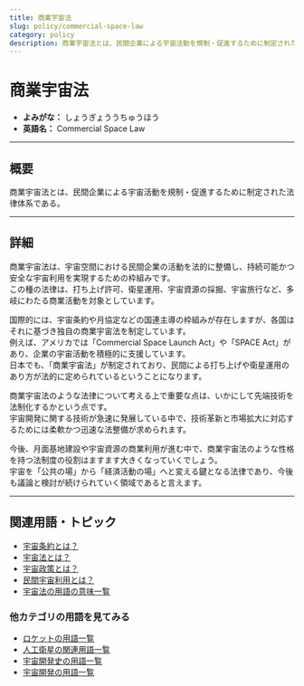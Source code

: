 ```yaml
---
title: 商業宇宙法
slug: policy/commercial-space-law
category: policy
description: 商業宇宙法とは、民間企業による宇宙活動を規制・促進するために制定された法律体系である。
---
```



<Head>
  <script type="application/ld+json">
    {`{
      "@context": "https://schema.org",
      "@type": "DefinedTerm",
      "name": "商業宇宙法",
      "inDefinedTermSet": "https://www.space-portal.org",
      "termCode": "policy/commercial-space-law",
      "description": "商業宇宙法とは、民間企業による宇宙活動を規制・促進するために制定された法律体系である。",
      "url": "https://www.space-portal.org/docs/policy/commercial-space-law"
    }`}
  </script>
</Head>

# 商業宇宙法

- **よみがな：** しょうぎょううちゅうほう  
- **英語名：** Commercial Space Law  

---

## 概要

商業宇宙法とは、民間企業による宇宙活動を規制・促進するために制定された法律体系である。

---

## 詳細

商業宇宙法は、宇宙空間における民間企業の活動を法的に整備し、持続可能かつ安全な宇宙利用を実現するための枠組みです。  
この種の法律は、打ち上げ許可、衛星運用、宇宙資源の採掘、宇宙旅行など、多岐にわたる商業活動を対象としています。  

国際的には、宇宙条約や月協定などの国連主導の枠組みが存在しますが、各国はそれに基づき独自の商業宇宙法を制定しています。  
例えば、アメリカでは「Commercial Space Launch Act」や「SPACE Act」があり、企業の宇宙活動を積極的に支援しています。  
日本でも、「商業宇宙法」が制定されており、民間による打ち上げや衛星運用のあり方が法的に定められているということになります。  

商業宇宙法のような法律について考える上で重要な点は、いかにして先端技術を法制化するかという点です。  
宇宙開発に関する技術が急速に発展している中で、技術革新と市場拡大に対応するためには柔軟かつ迅速な法整備が求められます。  

今後、月面基地建設や宇宙資源の商業利用が進む中で、商業宇宙法のような性格を持つ法制度の役割はますます大きくなっていくでしょう。  
宇宙を「公共の場」から「経済活動の場」へと変える鍵となる法律であり、今後も議論と検討が続けられていく領域であると言えます。

---

## 関連用語・トピック

- [宇宙条約とは？](/docs/policy/outer-space-treaty)
- [宇宙法とは？](/docs/policy/space-law)
- [宇宙政策とは？](/docs/policy/space-policy)
- [民間宇宙利用とは？](/docs/business/private-space-utilization)
- [宇宙法の用語の意味一覧](/docs/category/policy)

### 他カテゴリの用語を見てみる
- [ロケットの用語一覧](/docs/category/rocket)
- [人工衛星の関連用語一覧](/docs/category/satellite)
- [宇宙開発史の用語一覧](/docs/category/history)
- [宇宙開発の用語一覧](/docs/category/glossary)

